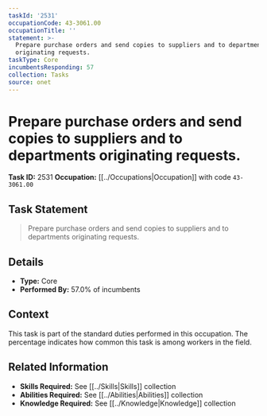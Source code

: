 ```yaml
---
taskId: '2531'
occupationCode: 43-3061.00
occupationTitle: ''
statement: >-
  Prepare purchase orders and send copies to suppliers and to departments
  originating requests.
taskType: Core
incumbentsResponding: 57
collection: Tasks
source: onet
---
```

# Prepare purchase orders and send copies to suppliers and to departments originating requests.

**Task ID:** 2531
**Occupation:** [[../Occupations|Occupation]] with code `43-3061.00`

## Task Statement

> Prepare purchase orders and send copies to suppliers and to departments originating requests.

## Details

- **Type:** Core
- **Performed By:** 57.0% of incumbents

## Context

This task is part of the standard duties performed in this occupation. The percentage indicates how common this task is among workers in the field.

## Related Information

- **Skills Required:** See [[../Skills|Skills]] collection
- **Abilities Required:** See [[../Abilities|Abilities]] collection
- **Knowledge Required:** See [[../Knowledge|Knowledge]] collection
